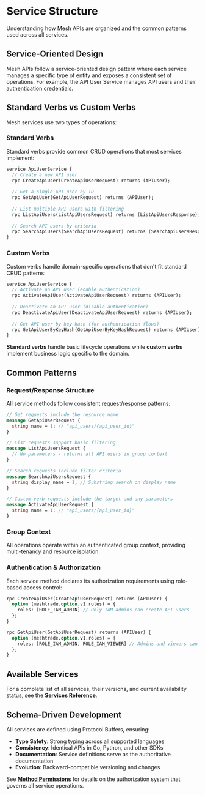 # Service Structure

Understanding how Mesh APIs are organized and the common patterns used across all services.

## Service-Oriented Design

Mesh APIs follow a service-oriented design pattern where each service manages a specific type of entity and exposes a consistent set of operations. For example, the API User Service manages API users and their authentication credentials.

## Standard Verbs vs Custom Verbs

Mesh services use two types of operations:

### Standard Verbs

Standard verbs provide common CRUD operations that most services implement:

```protobuf
service ApiUserService {
  // Create a new API user
  rpc CreateApiUser(CreateApiUserRequest) returns (APIUser);
  
  // Get a single API user by ID
  rpc GetApiUser(GetApiUserRequest) returns (APIUser);
  
  // List multiple API users with filtering
  rpc ListApiUsers(ListApiUsersRequest) returns (ListApiUsersResponse);
  
  // Search API users by criteria
  rpc SearchApiUsers(SearchApiUsersRequest) returns (SearchApiUsersResponse);
}
```

### Custom Verbs

Custom verbs handle domain-specific operations that don't fit standard CRUD patterns:

```protobuf
service ApiUserService {
  // Activate an API user (enable authentication)
  rpc ActivateApiUser(ActivateApiUserRequest) returns (APIUser);
  
  // Deactivate an API user (disable authentication) 
  rpc DeactivateApiUser(DeactivateApiUserRequest) returns (APIUser);
  
  // Get API user by key hash (for authentication flows)
  rpc GetApiUserByKeyHash(GetApiUserByKeyHashRequest) returns (APIUser);
}
```

**Standard verbs** handle basic lifecycle operations while **custom verbs** implement business logic specific to the domain.

## Common Patterns

### Request/Response Structure

All service methods follow consistent request/response patterns:

```protobuf
// Get requests include the resource name
message GetApiUserRequest {
  string name = 1; // "api_users/{api_user_id}"
}

// List requests support basic filtering
message ListApiUsersRequest {
  // No parameters - returns all API users in group context
}

// Search requests include filter criteria
message SearchApiUsersRequest {
  string display_name = 1; // Substring search on display name
}

// Custom verb requests include the target and any parameters
message ActivateApiUserRequest {
  string name = 1; // "api_users/{api_user_id}"
}
```

### Group Context

All operations operate within an authenticated group context, providing multi-tenancy and resource isolation.

### Authentication & Authorization

Each service method declares its authorization requirements using role-based access control:

```protobuf
rpc CreateApiUser(CreateApiUserRequest) returns (APIUser) {
  option (meshtrade.option.v1.roles) = {
    roles: [ROLE_IAM_ADMIN] // Only IAM admins can create API users
  };
}

rpc GetApiUser(GetApiUserRequest) returns (APIUser) {
  option (meshtrade.option.v1.roles) = {
    roles: [ROLE_IAM_ADMIN, ROLE_IAM_VIEWER] // Admins and viewers can read
  };
}
```

## Available Services

For a complete list of all services, their versions, and current availability status, see the **[Services Reference](../api-reference/)**.

## Schema-Driven Development

All services are defined using Protocol Buffers, ensuring:
- **Type Safety**: Strong typing across all supported languages
- **Consistency**: Identical APIs in Go, Python, and other SDKs  
- **Documentation**: Service definitions serve as the authoritative documentation
- **Evolution**: Backward-compatible versioning and changes

See **[Method Permissions](./method-permissions)** for details on the authorization system that governs all service operations.
